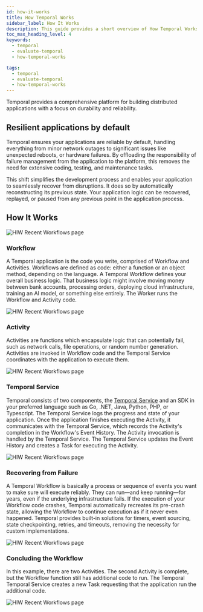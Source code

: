 ```yaml
---
id: how-it-works
title: How Temporal Works
sidebar_label: How It Works
description: This guide provides a short overview of How Temporal Works.
toc_max_heading_level: 4
keywords:
  - temporal
  - evaluate-temporal
  - how-temporal-works

tags:
  - temporal
  - evaluate-temporal
  - how-temporal-works
---
```


Temporal provides a comprehensive platform for building distributed applications with a focus on durability and reliability. 

## Resilient applications by default

Temporal ensures your applications are reliable by default, handling everything from minor network outages to significant issues like unexpected reboots, or hardware failures.
By offloading the responsibility of failure management from the application to the platform, this removes the need for extensive coding, testing, and maintenance tasks. 

This shift simplifies the development process and enables your application to seamlessly recover from disruptions. 
It does so by automatically reconstructing its previous state. 
Your application logic can be recovered, replayed, or paused from any previous point in the application process.


## How It Works
![HIW Recent Workflows page](/img/how-it-works/hiw-yourapplicationclient_eventhistory_merge.png)

### Workflow
A Temporal application is the code you write, comprised of Workflow and Activities. Workflows are defined as code: either a function or an object method, depending on the language. 
A Temporal Workflow defines your overall business logic. That business logic might involve moving money between bank accounts, processing orders, deploying cloud infrastructure, training an AI model, or something else entirely. 
The Worker runs the Workflow and Activity code. 

![HIW Recent Workflows page](/img/how-it-works/hiw-yourapplicationworkerfunction-configuretimeout-merge.png)

### Activity
Activities are functions which encapsulate logic that can potentially fail, such as network calls, file operations,  or random number generation. 
Activities are invoked in Workflow code and the Temporal Service coordinates with the application to execute them.

![HIW Recent Workflows page](/img/how-it-works/hiw-activityinvocation-continuingworkflow-merge.png)

### Temporal Service
Temporal consists of two components, the [Temporal Service](/evaluate/major-components#temporal-service) and an SDK in your preferred language such as Go, .NET, Java, Python, PHP, or Typescript. 
The Temporal Service logs the progress and state of your application. 
Once the application finishes executing the Activity, it communicates with the Temporal Service, which records the Activity's completion in the Workflow's Event History. 
The Activity invocation is handled by the Temporal Service. 
The Temporal Service updates the Event History and creates a Task for executing the Activity.

![HIW Recent Workflows page](/img/how-it-works/hiw-yourapplicationdepending-activityexecution-merge.png)

### Recovering from Failure
A Temporal Workflow is basically a process or sequence of events you want to make sure will execute reliably. 
They can run—and keep running—for years, even if the underlying infrastructure fails. 
If the execution of your Workflow code crashes, Temporal automatically recreates its pre-crash state, allowing the Workflow to continue execution as if it never even happened. 
Temporal provides built-in solutions for timers, event sourcing, state checkpointing, retries, and timeouts, removing the necessity for custom implementations.

![HIW Recent Workflows page](/img/how-it-works/hiw-recoveringfromfailure-mergeofthree.png)

### Concluding the Workflow
In this example, there are two Activities. The second Activity is complete, but the Workflow function still has additional code to run. 
The Temporal Temporal Service creates a new Task requesting that the application run the additional code.

![HIW Recent Workflows page](/img/how-it-works/hiw-concludingtheworkflow-temporalserver-merge.png)



